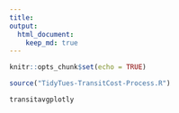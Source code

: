 ```yaml
---
title: 
output: 
  html_document:
    keep_md: true
---
```


```r
knitr::opts_chunk$set(echo = TRUE)
```


```r
source("TidyTues-TransitCost-Process.R")
```


```r
transitavgplotly
```



